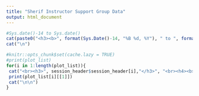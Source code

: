 ```yaml
---
title: "Sherif Instructor Support Group Data"
output: html_document
---
```

```r
#Sys.date()-14 to Sys.date()
cat(paste0("<h3><b>", format(Sys.Date()-14, "%B %d, %Y"), " to ", format(Sys.Date(), "%B %d, %Y"), "</b></h3>"))
cat("\n")
```

```r
#knitr::opts_chunk$set(cache.lazy = TRUE)
#print(plot_list)
for(i in 1:length(plot_list)){
 cat("<br><h3>", session_header$session_header[i],"</h3>", "<br><h4><b>", questions_plot$clean[i], "</b></h4>\n")
 print(plot_list[i][[1]])
 cat("\n\n")
}
```
